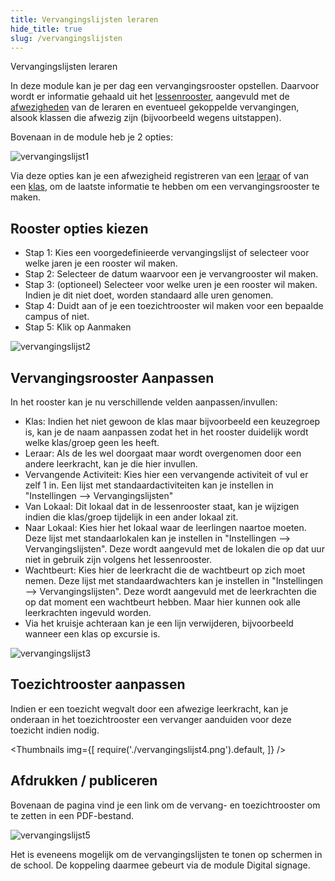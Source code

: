```yaml
---
title: Vervangingslijsten leraren 
hide_title: true 
slug: /vervangingslijsten
---
```


<ImageTitle img="afwezig.png">Vervangingslijsten leraren</ImageTitle>

In deze module kan je per dag een vervangingsrooster opstellen. Daarvoor wordt er informatie gehaald uit het [lessenrooster](/lessenrooster), aangevuld met de [afwezigheden](/afwezigheden) van de leraren en eventueel gekoppelde vervangingen, alsook klassen die afwezig zijn (bijvoorbeeld wegens uitstappen).

Bovenaan in de module heb je 2 opties:

![vervangingslijst1](./vervangingslijst1.png)

Via deze opties kan je een afwezigheid registreren van een [leraar](/vervangingslijsten/afwezigheid_leraar) of van een [klas](/vervangingslijsten/afwezigheid_klas), om de laatste informatie te hebben om een vervangingsrooster te maken.

## Rooster opties kiezen

- Stap 1: Kies een voorgedefinieerde vervangingslijst of selecteer voor welke jaren je een rooster wil maken.
- Stap 2: Selecteer de datum waarvoor een je vervangrooster wil maken. 
- Stap 3: (optioneel) Selecteer voor welke uren je een rooster wil maken. Indien je dit niet doet, worden standaard alle uren genomen.
- Stap 4: Duidt aan of je een toezichtrooster wil maken voor een bepaalde campus of niet.
- Stap 5: Klik op Aanmaken

![vervangingslijst2](./vervangingslijst2.png)

## Vervangingsrooster Aanpassen

In het rooster kan je nu verschillende velden aanpassen/invullen:

- Klas: Indien het niet gewoon de klas maar bijvoorbeeld een keuzegroep is, kan je de naam aanpassen zodat het in het rooster duidelijk wordt welke klas/groep geen les heeft.
- Leraar: Als de les wel doorgaat maar wordt overgenomen door een andere leerkracht, kan je die hier invullen.
- Vervangende Activiteit: Kies hier een vervangende activiteit of vul er zelf 1 in. Een lijst met standaardactiviteiten kan je instellen in "Instellingen --> Vervangingslijsten"
- Van Lokaal: Dit lokaal dat in de lessenrooster staat, kan je wijzigen indien die klas/groep tijdelijk in een ander lokaal zit.
- Naar Lokaal: Kies hier het lokaal waar de leerlingen naartoe moeten. Deze lijst met standaarlokalen kan je instellen in "Instellingen --> Vervangingslijsten". Deze wordt aangevuld met de lokalen die op dat uur niet in gebruik zijn volgens het lessenrooster.
- Wachtbeurt: Kies hier de leerkracht die de wachtbeurt op zich moet nemen. Deze lijst met standaardwachters kan je instellen in "Instellingen --> Vervangingslijsten". Deze wordt aangevuld met de leerkrachten die op dat moment een wachtbeurt hebben. Maar hier kunnen ook alle leerkrachten ingevuld worden.
- Via het kruisje achteraan kan je een lijn verwijderen, bijvoorbeeld wanneer een klas op excursie is.

![vervangingslijst3](./vervangingslijst3.png)

## Toezichtrooster aanpassen

Indien er een toezicht wegvalt door een afwezige leerkracht, kan je onderaan in het toezichtrooster een vervanger aanduiden voor deze toezicht indien nodig.

<Thumbnails img={[
    require('./vervangingslijst4.png').default, 
]} />


## Afdrukken / publiceren

Bovenaan de pagina vind je een link om de vervang- en toezichtrooster om te zetten in een PDF-bestand.

![vervangingslijst5](./vervangingslijst5.png)

Het is eveneens mogelijk om de vervangingslijsten te tonen op schermen in de school. De koppeling daarmee gebeurt via de module Digital signage.

